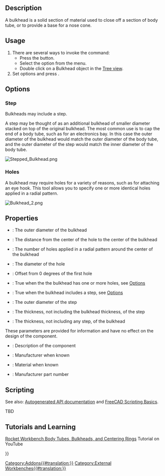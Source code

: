 <languages/>
<translate>

<!--T:1-->
{{Docnav
|[[Rocket_CenteringRing|Centering Ring]]
|[[Rocket_Fin|Fin]]
|[[Rocket_Workbench|Rocket Workbench]]
|IconL=Rocket_CenteringRing.svg
|IconR=Rocket_Fin.svg
|IconC=RocketWorkbench.svg
}}

<!--T:2-->
{{GuiCommand
|Name=Rocket Bulkhead
|MenuLocation=Rocket → Bulkhead
|Workbenches=[[Rocket_Workbench|Rocket Workbench]]
|Version=0.19
}}

== Description == <!--T:3-->

<!--T:4-->
A bulkhead is a solid section of material used to close off a section of body tube, or to provide a base for a nose cone.

== Usage == <!--T:5-->

<!--T:28-->
# There are several ways to invoke the command: 
#* Press the {{Button|[[Image:Rocket_Bulkhead.svg|16px]] [[Rocket_Bulkhead|Bulkhead]]}} button.
#* Select the {{MenuCommand|Rocket → [[Image:Rocket_Bulkhead.svg|16px]] Bulkhead}} option from the menu.
#* Double click on a Bulkhead object in the [[Tree_view|Tree view]].
# Set options and press {{Button|OK}}.

== Options == <!--T:6-->

=== Step === <!--T:7-->

<!--T:8-->
Bulkheads may include a step.

<!--T:9-->
A step may be thought of as an additional bulkhead of smaller diameter stacked on top of the original bulkhead. The most common use is to cap the end of a body tube, such as for an electronics bay. In this case the outer diameter of the bulkhead would match the outer diameter of the body tube, and the outer diameter of the step would match the inner diameter of the body tube.

</translate>
[[File:Stepped_Bulkhead.png]]
<translate>
<!--T:11-->
{{Caption|A stepped bulkhead used to cap a body tube}}

=== Holes === <!--T:12-->

<!--T:13-->
A bulkhead may require holes for a variety of reasons, such as for attaching an eye hook. This tool allows you to specify one or more identical holes applied in a radial pattern.

</translate>
[[File:Bulkhead_2.png]]
<translate>
<!--T:15-->
{{Caption|A stepped bulkhead with 4 holes}}

== Properties == <!--T:16-->

<!--T:20-->
{{TitleProperty|Bulkhead}}

<!--T:21-->
* {{PropertyData|Diameter}}: The outer diameter of the bulkhead
* {{PropertyData|Hole Center}}: The distance from the center of the hole to the center of the bulkhead
* {{PropertyData|Hole Count}}: The number of holes applied in a radial pattern around the center of the bulkhead
* {{PropertyData|Hole Diameter}}: The diameter of the hole
* {{PropertyData|Hole Offset}}: Offset from 0 degrees of the first hole
* {{PropertyData|Holes}}: True when the the bulkhead has one or more holes, see [[#Options|Options]]
* {{PropertyData|Step}}: True when the bulkhead includes a step, see [[#Options|Options]]
* {{PropertyData|Step Diameter}}: The outer diameter of the step
* {{PropertyData|Step Thickness}}: The thickness, not including the bulkhead thickness, of the step
* {{PropertyData|Thickness}}: The thickness, not including any step, of the bulkhead

<!--T:17-->
{{TitleProperty|Rocket Component}}

<!--T:18-->
These parameters are provided for information and have no effect on the design of the component.

<!--T:19-->
* {{PropertyData|Description}}: Description of the component
* {{PropertyData|Manufacturer}}: Manufacturer when known
* {{PropertyData|Material}}: Material when known
* {{PropertyData|Part Number}}: Manufacturer part number

== Scripting == <!--T:22-->

<!--T:23-->
See also: [https://freecad.github.io/SourceDoc/ Autogenerated API documentation] and [[FreeCAD Scripting Basics|FreeCAD Scripting Basics]].

<!--T:24-->
TBD

== Tutorials and Learning == <!--T:25-->

<!--T:26-->
[https://youtu.be/xi7acpw3eDA Rocket Workbench Body Tubes, Bulkheads, and Centering Rings] Tutorial on YouTube


<!--T:27-->
{{Docnav
|[[Rocket_CenteringRing|Centering Ring]]
|[[Rocket_Fin|Fin]]
|[[Rocket_Workbench|Rocket Workbench]]
|IconL=Rocket_CenteringRing.svg
|IconR=Rocket_Fin.svg
|IconC=RocketWorkbench.svg
}}

</translate>
{{Userdocnavi{{#translation:}}}}
[[Category:Addons{{#translation:}}]]
[[Category:External Workbenches{{#translation:}}]]